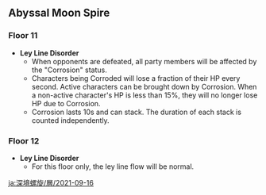 {{Abyssal Moon Spire
|startVersion=2.1
|start=2021-09-16
|end=2021-10-16
|prev=2021-08-01
|next=2021-10-16
|floor11Changed=1
|floor12Changed=1
}}

==Abyssal Moon Spire==
===Floor 11===
*'''Ley Line Disorder'''
** When opponents are defeated, all party members will be affected by the "Corrosion" status.
** Characters being Corroded will lose a fraction of their HP every second. Active characters can be brought down by Corrosion. When a non-active character's HP is less than 15%, they will no longer lose HP due to Corrosion.
** Corrosion lasts 10s and can stack. The duration of each stack is counted independently.
{{Domain Enemies
|level1=88
|target1=Remaining challenge time longer than 60/180/300 sec.
|enemies1_1=Blazing Axe Mitachurl*4;Electro Hilichurl Grenadier*8;Hilichurl Berserker*8
|enemies1_2=Pyro Abyss Mage*3;Dendro Samachurl*3;Pyro Hilichurl Shooter*3;Hilichurl Grenadier*6

|level2=90
|target2=Remaining challenge time longer than 60/180/300 sec.
|enemies2_1=Fatui Pyroslinger Bracer*3;Treasure Hoarders: Gravedigger*3;Treasure Hoarders: Seaman*3;Treasure Hoarders: Scout*6
|enemies2_2=Kairagi: Fiery Might*3;Treasure Hoarders: Pugilist*3;Treasure Hoarders: Crusher*3;Treasure Hoarders: Electro Potioneer*3;Treasure Hoarders: Cryo Potioneer*3

|level3=92
|target3=Remaining challenge time longer than 180/300/420 sec.
|enemies3_1=Fatui Pyro Agent*2;Fatui Cryo Cicin Mage*2;Fatui Electro Cicin Mage*2
|enemies3_2=Geovishap*2;Large Pyro Slime*6
}}
===Floor 12===
*'''Ley Line Disorder'''
**For this floor only, the ley line flow will be normal.
{{Domain Enemies
|level1=95
|target1=Remaining challenge time longer than 180/300/420 sec.
|enemies1_1=Nobushi: Hitsukeban*2;Nobushi: Kikouban*3;Treasure Hoarders: Gravedigger;Treasure Hoarders: Handyman;Treasure Hoarders: Seaman;Treasure Hoarders: Pyro Potioneer;Treasure Hoarders: Hydro Potioneer;Treasure Hoarders: Electro Potioneer;Treasure Hoarders: Cryo Potioneer
|enemies1_2=Stonehide Lawachurl;Eye of the Storm;Anemo Specter*3;Geo Specter*3

|level2=98
|target2=Remaining challenge time longer than 180/300/420 sec.
|enemies2_1=Maguu Kenki
|enemies2_2=Mirror Maiden;Fatui Cryo Cicin Mage

|level3=100
|target3=Remaining challenge time longer than 180/300/420 sec.
|enemies3_1=Ruin Guard*2
|enemies3_2=Perpetual Mechanical Array
}}

[[ja:深境螺旋/層/2021-09-16]]